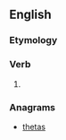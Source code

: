 ==English==

===Etymology===
{{suffix|hate|est|lang=en}}

===Verb===
{{head|en|verb form}}

# {{en-archaic second-person singular of|hate}}

===Anagrams===
* [[thetas#English|thetas]]